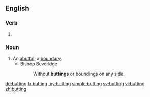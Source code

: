 ==English==

===Verb===
{{head|en}}

# {{present participle of|butt}}

===Noun===
{{en-noun}}

# An [[abuttal]]; a [[boundary]].
#* Bishop Beveridge
#*: Without '''buttings''' or boundings on any side.

[[de:butting]]
[[fr:butting]]
[[my:butting]]
[[simple:butting]]
[[sv:butting]]
[[vi:butting]]
[[zh:butting]]